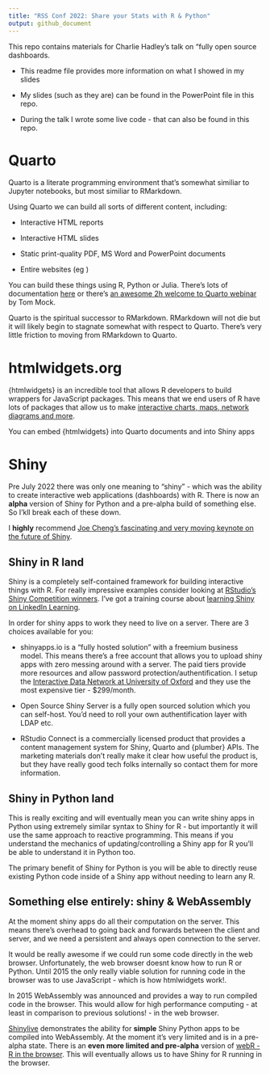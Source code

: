 ```yaml
---
title: "RSS Conf 2022: Share your Stats with R & Python"
output: github_document
---
```


This repo contains materials for Charlie Hadley's talk on "fully open source dashboards.

- This readme file provides more information on what I showed in my slides

- My slides (such as they are) can be found in the PowerPoint file in this repo.

- During the talk I wrote some live code - that can also be found in this repo.

# Quarto

Quarto is a literate programming environment that's somewhat similiar to Jupyter notebooks, but most similiar to RMarkdown.

Using Quarto we can build all sorts of different content, including:

- Interactive HTML reports

- Interactive HTML slides

- Static print-quality PDF, MS Word and PowerPoint documents

- Entire websites (eg )

You can build these things using R, Python or Julia. There's lots of documentation [here](https://quarto.org/) or there's [an awesome 2h welcome to Quarto webinar](https://www.youtube.com/watch?v=yvi5uXQMvu4) by Tom Mock.

Quarto is the spiritual successor to RMarkdown. RMarkdown will not die but it will likely begin to stagnate somewhat with respect to Quarto. There's very little friction to moving from RMarkdown to Quarto.

# htmlwidgets.org

{htmlwidgets} is an incredible tool that allows R developers to build wrappers for JavaScript packages. This means that we end users of R have lots of packages that allow us to make [interactive charts, maps, network diagrams and more](http://gallery.htmlwidgets.org/).

You can embed {htmlwidgets} into Quarto documents and into Shiny apps

# Shiny

Pre July 2022 there was only one meaning to "shiny" - which was the ability to create interactive web applications (dashboards) with R. There is now an **alpha** version of Shiny for Python and a pre-alpha build of something else. So I'kll break each of these down.

I **highly** recommend [Joe Cheng's fascinating and very moving keynote on the future of Shiny](rstudio.com/conference/2022/keynotes/past-future-shiny).

## Shiny in R land

Shiny is a completely self-contained framework for building interactive things with R. For really impressive examples consider looking at [RStudio's Shiny Competition winners](https://www.rstudio.com/blog/winners-of-the-3rd-annual-shiny-contest/). I've got a training course about [learning Shiny on LinkedIn Learning](https://www.linkedin.com/learning/building-data-apps-with-r-and-shiny-essential-training).

In order for shiny apps to work they need to live on a server. There are 3 choices available for you:

- shinyapps.io is a "fully hosted solution" with a freemium business model. This means there's a free account that allows you to upload shiny apps with zero messing around with a server. The paid tiers provide more resources and allow password protection/authentification. I setup the [Interactive Data Network at University of Oxford](https://idn.it.ox.ac.uk/) and they use the most expensive tier - $299/month.

- Open Source Shiny Server is a fully open sourced solution which you can self-host. You'd need to roll your own authentification layer with LDAP etc.

- RStudio Connect is a commercially licensed product that provides a content management system for Shiny, Quarto and {plumber} APIs. The marketing materials don't really make it clear how useful the product is, but they have really good tech folks internally so contact them for more information.

## Shiny in Python land

This is really exciting and will eventually mean you can write shiny apps in Python using extremely similar syntax to Shiny for R - but importantly it will use the same approach to reactive programming. This means if you understand the mechanics of updating/controlling a Shiny app for R you'll be able to understand it in Python too.

The primary benefit of Shiny for Python is you will be able to directly reuse existing Python code inside of a Shiny app without needing to learn any R.

## Something else entirely: shiny & WebAssembly

At the moment shiny apps do all their computation on the server. This means there's overhead to going back and forwards between the client and server, and we need a persistent and always open connection to the server.

It would be really awesome if we could run some code directly in the web browser. Unfortunately, the web browser doesnt know how to run R or Python. Until 2015 the only really viable solution for running code in the browser was to use JavaScript - which is how htmlwidgets work!.

In 2015 WebAssembly was announced and provides a way to run compiled code in the browser. This would allow for high performance computing - at least in comparison to previous solutions! - in the web browser.

[Shinylive](https://shiny.rstudio.com/py/docs/shinylive.html) demonstrates the ability for **simple** Shiny Python apps to be compiled into WebAssembly. At the moment it's very limited and is in a pre-alpha state. There is an **even more limited and pre-alpha** version of [webR - R in the browser](https://github.com/georgestagg/webR). This will eventually allows us to have Shiny for R running in the browser.















